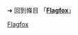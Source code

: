 {{LSR
|article = Flagfox
|latest_release_version =  4.2.2 
|latest_release_date = {{release date and age|2012|10|5}}
}}<noinclude>

➔ 回到條目 「'''[[Flagfox]]'''」
[[Category:最新穩定版模板|Flagfox]]
</noinclude>